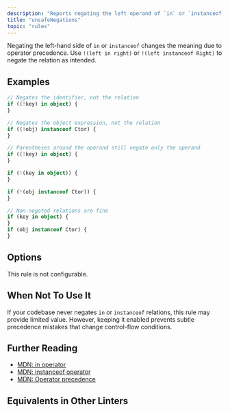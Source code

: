 ```yaml
---
description: "Reports negating the left operand of `in` or `instanceof` relations."
title: "unsafeNegations"
topic: "rules"
---
```



<RuleSummary plugin="ts" rule="unsafeNegations" />

Negating the left-hand side of `in` or `instanceof` changes the meaning due to operator precedence.
Use `!(left in right)` or `!(left instanceof Right)` to negate the relation as intended.

## Examples

<Tabs>
<TabItem label="❌ Incorrect">

```ts
// Negates the identifier, not the relation
if ((!key) in object) {
}

// Negates the object expression, not the relation
if ((!obj) instanceof Ctor) {
}

// Parentheses around the operand still negate only the operand
if ((!key) in object) {
}
```

</TabItem>
<TabItem label="✅ Correct">

```ts
if (!(key in object)) {
}

if (!(obj instanceof Ctor)) {
}

// Non-negated relations are fine
if (key in object) {
}
if (obj instanceof Ctor) {
}
```

</TabItem>
</Tabs>

## Options

This rule is not configurable.

## When Not To Use It

If your codebase never negates `in` or `instanceof` relations, this rule may provide limited value.
However, keeping it enabled prevents subtle precedence mistakes that change control-flow conditions.

## Further Reading

- [MDN: in operator](https://developer.mozilla.org/en-US/docs/Web/JavaScript/Reference/Operators/in)
- [MDN: instanceof operator](https://developer.mozilla.org/en-US/docs/Web/JavaScript/Reference/Operators/instanceof)
- [MDN: Operator precedence](https://developer.mozilla.org/en-US/docs/Web/JavaScript/Reference/Operators/Operator_precedence)

## Equivalents in Other Linters

<RuleEquivalents pluginId="ts" ruleId="unsafeNegations" />
